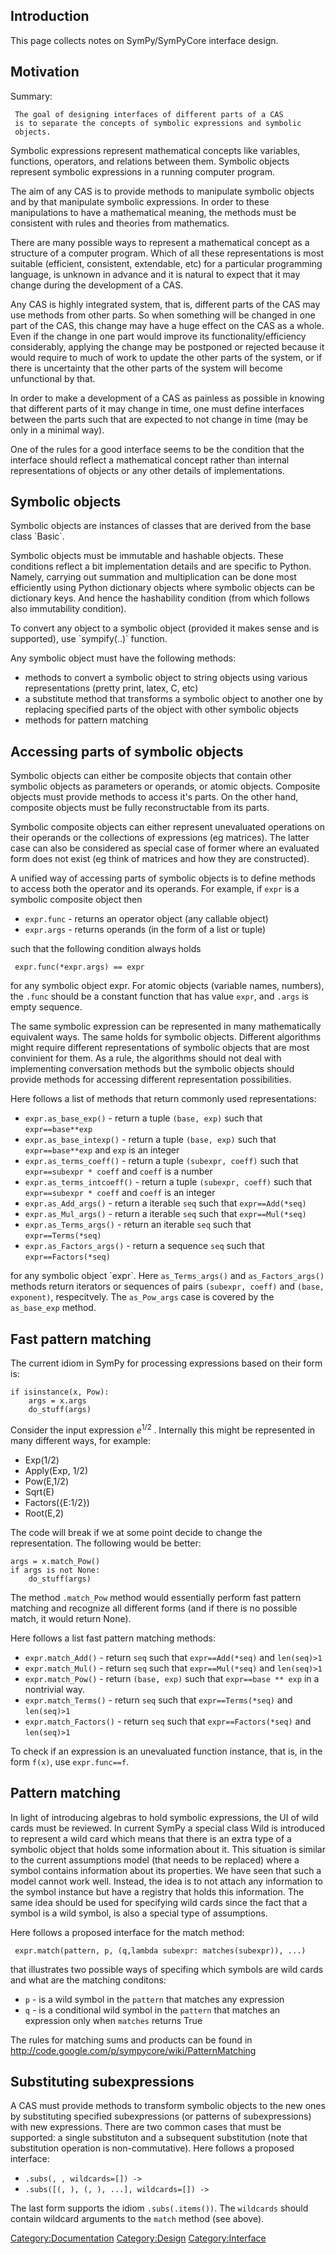 == Introduction ==

This page collects notes on SymPy/SymPyCore interface design.

== Motivation ==

Summary:
  The goal of designing interfaces of different parts of a CAS
  is to separate the concepts of symbolic expressions and symbolic
  objects.

Symbolic expressions represent mathematical concepts
like variables, functions, operators, and relations between them.
Symbolic objects represent symbolic expressions in a running
computer program.

The aim of any CAS is to provide methods to manipulate symbolic
objects and by that manipulate symbolic expressions.
In order to these manipulations to have a mathematical meaning,
the methods must be consistent with rules and theories
from mathematics.

There are many possible ways to represent a mathematical
concept as a structure of a computer program. Which of all these
representations is most suitable (efficient, consistent, extendable, etc)
for a particular programming language, is unknown in advance and
it is natural to expect that it may change during the development of a CAS.

Any CAS is highly integrated system, that is, different parts of
the CAS may use methods from other parts. So when something
will be changed in one part of the CAS, this change may have
a huge effect on the CAS as a whole. Even if the change
in one part would improve its functionality/efficiency considerably,
applying the change may be postponed or rejected because it would
require to much of work to update the other parts of the
system, or if there is uncertainty that the other parts
of the system will become unfunctional by that.

In order to make a development of a CAS as painless as possible
in knowing that different parts of it may change in time, one must
define interfaces between the parts such that are expected to not 
change in time (may be only in a minimal way).

One of the rules for a good interface seems to be the condition
that the interface should reflect a mathematical concept
rather than internal representations of objects or any other
details of implementations.


== Symbolic objects ==

Symbolic objects are instances of classes that are derived from the base class `Basic`.

Symbolic objects must be immutable and hashable objects. These conditions reflect a
bit implementation details and are specific to Python. Namely, carrying out summation
and multiplication can be done most efficiently using Python dictionary objects where
symbolic objects can be dictionary keys. And hence the hashability condition (from
which follows also immutability condition).

To convert any object to a symbolic object (provided it makes sense and is supported), use `sympify(..)` function.

Any symbolic object must have the following methods:

* methods to convert a symbolic object to string objects using various representations (pretty print, latex, C, etc)
* a substitute method that transforms a symbolic object to another one by replacing specified parts of the object with other symbolic objects
* methods for pattern matching

== Accessing parts of symbolic objects ==

Symbolic objects can either be composite objects that contain other symbolic
objects as parameters or operands, or atomic objects.
Composite objects must provide methods to access it's parts.
On the other hand, composite objects must be fully reconstructable from
its parts.

Symbolic composite objects can either represent unevaluated operations
on their operands or the collections of expressions (eg matrices).
The latter case can also be considered as special case of former
where an evaluated form does not exist (eg think of matrices
and how they are constructed).

A unified way of accessing parts of symbolic objects is to
define methods to access both the operator and its operands.
For example, if <tt>expr</tt> is a symbolic composite object then
* <tt>expr.func</tt> - returns an operator object (any callable object)
* <tt>expr.args</tt> - returns operands (in the form of a list or tuple)
such that the following condition always holds
  expr.func(*expr.args) == expr
for any symbolic object expr. For atomic objects (variable names,
numbers), the <tt>.func</tt> should be a constant function that has value
<tt>expr</tt>, and <tt>.args</tt> is empty sequence.

The same symbolic expression can be represented in many mathematically
equivalent ways. The same holds for symbolic objects. Different algorithms
might require different representations of symbolic objects that are
most convinient for them. As a rule, the algorithms should not
deal with implementing conversation methods but the symbolic
objects should provide methods for accessing different representation
possibilities.

Here follows a list of methods that return commonly used representations:
* <tt>expr.as_base_exp()</tt> - return a tuple <tt>(base, exp)</tt> such that <tt>expr==base**exp</tt>
* <tt>expr.as_base_intexp()</tt> - return a tuple <tt>(base, exp)</tt> such that <tt>expr==base**exp</tt> and <tt>exp</tt> is an integer
* <tt>expr.as_terms_coeff()</tt> - return a tuple <tt>(subexpr, coeff)</tt> such that <tt>expr==subexpr * coeff</tt> and <tt>coeff</tt> is a number
* <tt>expr.as_terms_intcoeff()</tt> - return a tuple <tt>(subexpr, coeff)</tt> such that <tt>expr==subexpr * coeff</tt> and <tt>coeff</tt> is an integer
* <tt>expr.as_Add_args()</tt> - return a iterable <tt>seq</tt> such that <tt>expr==Add(*seq)</tt>
* <tt>expr.as_Mul_args()</tt> - return a iterable <tt>seq</tt> such that <tt>expr==Mul(*seq)</tt>
* <tt>expr.as_Terms_args()</tt> - return an iterable <tt>seq</tt> such that <tt>expr==Terms(*seq)</tt>
* <tt>expr.as_Factors_args()</tt> - return a sequence <tt>seq</tt> such that <tt>expr==Factors(*seq)</tt>
for any symbolic object `expr`. Here <tt>as_Terms_args()</tt> and <tt>as_Factors_args()</tt>
methods return iterators or sequences of pairs <tt>(subexpr, coeff)</tt> and
<tt>(base, exponent)</tt>, respecitvely. The <tt>as_Pow_args</tt> case is covered by the <tt>as_base_exp</tt> method.

==Fast pattern matching==

The current idiom in SymPy for processing expressions based on their form is:

 if isinstance(x, Pow):
     args = x.args
     do_stuff(args)

Consider the input expression <math>e^{1/2}\,\!</math>. Internally this might be represented in many
different ways, for example:
* Exp(1/2)
* Apply(Exp, 1/2)
* Pow(E,1/2)
* Sqrt(E)
* Factors({E:1/2})
* Root(E,2)

The code will break if we at some point decide to change the representation.
The following would be better:

 args = x.match_Pow()
 if args is not None:
     do_stuff(args)

The method <tt>.match_Pow</tt> method would essentially perform fast
pattern matching and recognize all different forms (and if there is no possible
match, it would return None).

Here follows a list fast pattern matching methods:
* <tt>expr.match_Add()</tt> - return <tt>seq</tt> such that <tt>expr==Add(*seq)</tt> and <tt>len(seq)>1</tt>
* <tt>expr.match_Mul()</tt> - return <tt>seq</tt> such that <tt>expr==Mul(*seq)</tt> and <tt>len(seq)>1</tt>
* <tt>expr.match_Pow()</tt> - return <tt>(base, exp)</tt> such that <tt>expr==base ** exp</tt> in a nontrivial way.
* <tt>expr.match_Terms()</tt> - return <tt>seq</tt> such that <tt>expr==Terms(*seq)</tt> and <tt>len(seq)>1</tt>
* <tt>expr.match_Factors()</tt> - return <tt>seq</tt> such that <tt>expr==Factors(*seq)</tt> and <tt>len(seq)>1</tt>

To check if an expression is an unevaluated function instance, that is, in the form <tt>f(x)</tt>, use <tt>expr.func==f</tt>.

== Pattern matching ==

In light of introducing algebras to hold symbolic expressions, 
the UI of wild cards must be reviewed. In current SymPy a special class Wild
is introduced to represent a wild card which means that there is an extra
type of a symbolic object that holds some information about it. This situation
is similar to the current assumptions model (that needs to be replaced) where
a symbol contains information about its properties. We have seen that
such a model cannot work well. Instead, the idea is to not attach any
information to the symbol instance but have a registry that holds this information.
The same idea should be used for specifying wild cards since the fact that
a symbol is a wild symbol, is also a special type of assumptions.

Here follows a proposed interface for the match method:
  expr.match(pattern, p, (q,lambda subexpr: matches(subexpr)), ...)
that illustrates two possible ways of specifing which symbols are wild cards and what are the matching conditons:
* <tt>p</tt> - is a wild symbol in the <tt>pattern</tt> that matches any expression
* <tt>q</tt> - is a conditional wild symbol in the <tt>pattern</tt> that matches an expression only when <tt>matches</tt> returns True

The rules for matching sums and products can be found in http://code.google.com/p/sympycore/wiki/PatternMatching

== Substituting subexpressions ==

A CAS must provide methods to transform symbolic objects to the new ones by substituting specified
subexpressions (or patterns of subexpressions) with new expressions. There are two common
cases that must be supported: a single substituton and a subsequent substitution (note that
substitution operation is non-commutative). Here follows a proposed interface:
* <tt><expr>.subs(<pattern or subexpression>, <expr>, wildcards=[]) -> <new expression></tt>
* <tt><expr>.subs([(<pat1>, <expr1>), (<pat2>, <expr2>), ...], wildcards=[]) -> <new expression></tt>
The last form supports the idiom <tt><expr>.subs(<pattern-expr dict>.items())</tt>. The <tt>wildcards</tt>
should contain wildcard arguments to the <tt>match</tt> method (see above).

[[Category:Documentation]]
[[Category:Design]]
[[Category:Interface]]
